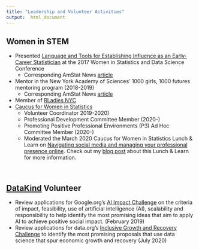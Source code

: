 ```yaml
---
title: "Leadership and Volunteer Activities"
output:  html_document
---
```

<link rel="stylesheet" href="fonts/academicons.min.css"/>
<!-- Global site tag (gtag.js) - Google Analytics -->
<script async src="https://www.googletagmanager.com/gtag/js?id=UA-137654852-1"></script>
<script>
  window.dataLayer = window.dataLayer || [];
  function gtag(){dataLayer.push(arguments);}
  gtag('js', new Date());

  gtag('config', 'UA-137654852-1');
</script>

## Women in STEM
* Presented [Language and Tools for Establishing Influence as an Early-Career Statistician](https://ww2.amstat.org/meetings/wsds/2017/onlineprogram/AbstractDetails.cfm?AbstractID=303802) at the 2017 Women in Statistics and Data Science Conference   
    - Corresponding AmStat News [article](http://magazine.amstat.org/blog/2018/05/01/earlycareertools/)  
* Mentor in the New York Academy of Sciences' 1000 girls, 1000 futures mentoring program (2018-2019)
    - Corresponding AmStat News [article](http://magazine.amstat.org/blog/2018/11/01/1000-girls-1000-futures/?utm_source=informz&utm_medium=email&utm_campaign=amstatnews&_zs=UvcOe1&_zl=vBfH5)  
*  Member of [RLadies NYC](http://www.rladiesnyc.org/)  
*  [Caucus for Women in Statistics](https://cwstat.org/)
    * Volunteer Coordinator 2019-2020)    
    * Professional Development Committee Member (2020-)
    * Promoting Positive Professional Environments (P3) Ad Hoc Committee Member (2020-)
    * Moderated the March 2020 Caucus for Women in Statistics Lunch & Learn on [Navigating social media and managing your professional presence online](https://cwstat.org/march-31st-lunch-learn-on-creating-a-professional-online-presence-view-recording/). Check out my [blog post](blog_cws_social_media_webinar.html) about this Lunch & Learn for more information. 

<br>

## [DataKind](https://www.datakind.org/) Volunteer
*  Review applications for Google.org’s [AI Impact Challenge](https://ai.google/social-good/impact-challenge) on the criteria of impact, feasibility, use of artificial intelligence (AI), scalability and responsibility to help identify the most promising ideas that aim to apply AI to achieve positive social impact. (February 2019)  
* Review applications for data.org's [Inclusive Growth and Recovery Challenge](https://www.data.org/challenge/) to identify the most promising proposals that use data science that spur economic growth and recovery (July 2020)
